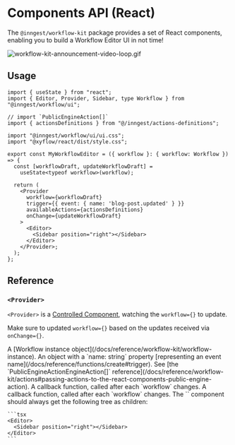 
# Components API (React)

The `@inngest/workflow-kit` package provides a set of React components, enabling you to build a Workflow Editor UI in not time!

![workflow-kit-announcement-video-loop.gif](/assets/docs/reference/workflow-kit/workflow-demo.gif)

## Usage

```tsx {{ title: "src/components/my-workflow-editor.ts" }}
import { useState } from "react";
import { Editor, Provider, Sidebar, type Workflow } from "@inngest/workflow/ui";

// import `PublicEngineAction[]`
import { actionsDefinitions } from "@/inngest/actions-definitions";

import "@inngest/workflow/ui/ui.css";
import "@xyflow/react/dist/style.css";

export const MyWorkflowEditor = ({ workflow }: { workflow: Workflow }) => {
  const [workflowDraft, updateWorkflowDraft] =
    useState<typeof workflow>(workflow);

  return (
    <Provider
      workflow={workflowDraft}
      trigger={{ event: { name: 'blog-post.updated' } }}
      availableActions={actionsDefinitions}
      onChange={updateWorkflowDraft}
    >
      <Editor>
        <Sidebar position="right"></Sidebar>
      </Editor>
    </Provider>;
  );
};
```


## Reference

### `<Provider>`

<Callout>

`<Provider>` is a [Controlled Component](https://react.dev/learn/sharing-state-between-components#controlled-and-uncontrolled-components), watching the `workflow={}` to update.

Make sure to updated `workflow={}` based on the updates received via `onChange={}`.

</Callout>


<Properties>
  <Property name="workflow" type="Workflow" version="v0.0.1+" required>
    A [Workflow instance object](/docs/reference/workflow-kit/workflow-instance).
  </Property>
  <Property name="trigger" type="object" version="v0.0.1+" required>
    An object with a `name: string` property [representing an event name](/docs/reference/functions/create#trigger).
  </Property>
  <Property name="availableActions" type="PublicEngineAction[]" version="v0.0.1+">
    See [the `PublicEngineActionEngineAction[]` reference](/docs/reference/workflow-kit/actions#passing-actions-to-the-react-components-public-engine-action).
  </Property>
  <Property name="onChange" type="function" version="v0.0.1+" required>
    A callback function, called after each `workflow` changes.
  </Property>
  <Property name="onChange" type="function" version="v0.0.1+" required>
    A callback function, called after each `workflow` changes.
  </Property>
  <Property name="{children}" type="React.ReactNode" version="v0.0.1+" required>
    The `<Provider>` component should always get the following tree as children:
  </Property>
</Properties>

    ```tsx
    <Editor>
      <Sidebar position="right"></Sidebar>
    </Editor>
    ```